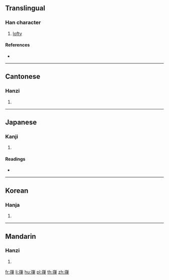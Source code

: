 {{character info/new}}
==Translingual==

===Han character===
{{Han char|rn=46|rad=山|as=09|sn=12|four=22257|canj=UHOQ|ids=⿱山律}}

# [[lofty]]

====References====
* {{Han ref|kx=0316.040|dkj=08267|dj=0616.310|hdz=10787.170|uh=5D42|ud=23874|bh=D8E9|bd=55529}}

----

==Cantonese==

===Hanzi===
{{yue-hanzi|jyut=[[leot6]]|y=leut6}}

# {{defn|lang=yue|sort=山09}}

----

==Japanese==

===Kanji===
{{ja-kanji|grade=|rs=山09}}

# {{defn|lang=ja|sort=山09}}

====Readings====
* {{ja-readings|on=[[りつ]] (ritsu), [[りち]] (richi)|kun=[[けわしい]] (kewashii)}}

----

==Korean==

===Hanja===
{{ko-hanja|hangeul=률|rv=ryul|mr=ryul|y=lyul}}

# {{defn|lang=ko|sort=山09}}

----

==Mandarin==

===Hanzi===
{{cmn-hanzi|pin=[[lǜ]] ([[lü4]])|wg=lü<sup>4</sup>}}

# {{defn|lang=cmn|sort=山09}}

[[fr:嵂]]
[[li:嵂]]
[[hu:嵂]]
[[pl:嵂]]
[[th:嵂]]
[[zh:嵂]]